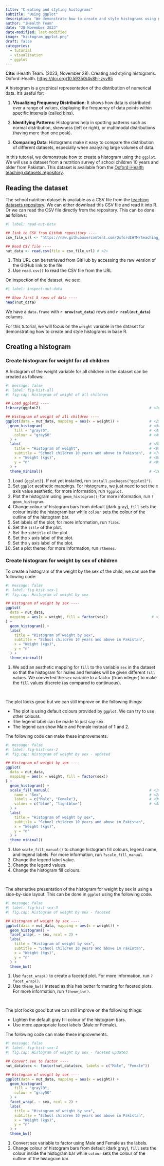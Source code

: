 ```yaml
---
title: "Creating and styling histograms"
subtitle: "Using ggplot"
description: "We demonstrate how to create and style histograms using ggplot"
author: "iHealth Team"
date: "28 November 2023"
date-modified: last-modified
image: "histogram_ggplot.png"
draft: false
categories:
  - tutorial
  - visualisation
  - ggplot
---
```


::: {.column-margin}

**Cite:** iHealth Team. (2023, November 28). Creating and styling histograms. Oxford iHealth. [https://doi.org/10.59350/4v8hj-zyv85](https://doi.org/10.59350/4v8hj-zyv85)

:::

A histogram is a graphical representation of the distribution of numerical data. It's useful for:

1. **Visualizing Frequency Distribution**: It shows how data is distributed over a range of values, displaying the frequency of data points within specific intervals (called bins).
   
2. **Identifying Patterns**: Histograms help in spotting patterns such as normal distribution, skewness (left or right), or multimodal distributions (having more than one peak).

3. **Comparing Data**: Histograms make it easy to compare the distribution of different datasets, especially when analyzing large volumes of data.

In this tutorial, we demonstrate how to create a histogram using the `ggplot`. We will use a dataset from a nutrition survey of school children 10 years and older from Pakistan. This dataset is available from the [Oxford iHealth](https://oxford-ihtm.io) [teaching datasets repository](https://github.com/OxfordIHTM/teaching_datasets).

## Reading the dataset

The school nutrition dataset is available as a CSV file from the [teaching datasets repository](https://github.com/OxfordIHTM/teaching_datasets). We can either download this CSV file and read it into R. Or we can read the CSV file directly from the repository. This can be done as follows:

```r
#| label: read-nut-data

## link to CSV from GitHub repository ----
csv_file_url <- "https://raw.githubusercontent.com/OxfordIHTM/teaching_datasets/refs/heads/main/school_nutrition.csv" # <1>

## Read CSV file ----
nut_data <- read.csv(file = csv_file_url) # <2>
```

1. This URL can be retrieved from GitHub by accessing the raw version of the GitHub link to the file
2. Use `read.csv()` to read the CSV file from the URL

On inspection of the dataset, we see:

```r
#| label: inspect-nut-data

## Show first 5 rows of data ----
head(nut_data)
```

We have a `data.frame` with **`r nrow(nut_data)`** rows and **`r ncol(nut_data)`** columns.

For this tutorial, we will focus on the `weight` variable in the dataset for demonstrating how to create and style histograms in base R. 

## Creating a histogram {#sec-create-histogram}

### Create histogram for weight for all children

A histogram of the weight variable for all children in the dataset can be created as follows:

```r
#| message: false
#| label: fig-hist-all
#| fig-cap: Histogram of weight of all children

## Load ggplot2 ----
library(ggplot2)                                                  # <1>

## Histogram of weight of all children ----
ggplot(data = nut_data, mapping = aes(x = weight)) +              # <2>
  geom_histogram(                                                 # <3>
    fill = "gray70",                                              # <4>
    colour = "gray50"                                             # <4>
  ) +                                                             
  labs(                                                           # <5>
    title = "Histogram of weight",                                # <6>
    subtitle = "School children 10 years and above in Pakistan",  # <7>
    x = "Weight (kgs)",                                           # <8>
    y = "n"                                                       # <9>
  ) +
  theme_minimal()                                                 # <10>
```

1. Load `{ggplot2}`. If not yet installed, run `install.packages("ggplot2")`.
2. Set `ggplot` aesthetic mappings. For histograms, we just need to set the `x` axis value aesthetic; for more information, run `?ggplot`.
3. Plot the histogram using `geom_histogram()`; for more information, run `?geom_histogram`.
4. Change colour of histogram bars from default (dark gray), `fill` sets the colour inside the histogram bar while `colour` sets the colour of the outline of the histogram bar.
5. Set labels of the plot; for more information, run `?labs`.
6. Set the `title` of the plot.
7. Set the `subtitle` of the plot.
8. Set the `x` axis label of the plot.
9. Set the `y` axis label of the plot.
10. Set a plot theme; for more information, run `?themes`.

### Create histogram for weight by sex of children

To create a histogram of the weight by the sex of the child, we can use the following code:

```r
#| message: false
#| label: fig-hist-sex-1
#| fig.cap: Histogram of weight by sex

## Histogram of weight by sex ----
ggplot(
  data = nut_data, 
  mapping = aes(x = weight, fill = factor(sex))                    # <1>
) +
  geom_histogram() +
  labs(
    title = "Histogram of weight by sex",
    subtitle = "School children 10 years and above in Pakistan",
    x = "Weight (kgs)",
    y = "n"
  ) +
  theme_minimal()
```

1. We add an aesthetic mapping for `fill` to the variable `sex` in the dataset so that the histogram for males and females will be given different `fill` values. We converted the `sex` variable to a factor (from integer) to make the `fill` values discrete (as compared to continuous).

<br/>

The plot looks good but we can still improve on the following things:

* The plot is using default colours provided by `ggplot`. We can try to use other colours.
* The legend label can be made to just say sex.
* The legend can show Male and Female instead of 1 and 2.

The following code can make these improvements.

```r
#| message: false
#| label: fig-hist-sex-2
#| fig.cap: Histogram of weight by sex - updated

## Histogram of weight by sex ----
ggplot(
  data = nut_data, 
  mapping = aes(x = weight, fill = factor(sex))
) +
  geom_histogram() +
  scale_fill_manual(                                              # <1>
    name = "Sex",                                                 # <2>
    labels = c("Male", "Female"),                                 # <3>
    values = c("blue", "lightblue")                               # <4>
  ) +
  labs(
    title = "Histogram of weight by sex",
    subtitle = "School children 10 years and above in Pakistan",
    x = "Weight (kgs)",
    y = "n"
  ) +
  theme_minimal()
```

1. Use `scale_fill_manual()` to change histogram fill colours, legend name, and legend labels. For more information, run `?scale_fill_manual`.
2. Change the legend label value.
3. Change the legend values.
4. Change the histogram fill colours.

<br/>

The alternative presentation of the histogram for weight by sex is using a side-by-side layout. This can be done in `ggplot` using the following code.

```r
#| message: false
#| label: fig-hist-sex-3
#| fig.cap: Histogram of weight by sex - faceted

## Histogram of weight by sex ----
ggplot(data = nut_data, mapping = aes(x = weight)) +
  geom_histogram() +
  facet_wrap(. ~ sex, ncol = 2) +                                       # <1>
  labs(
    title = "Histogram of weight by sex",
    subtitle = "School children 10 years and above in Pakistan",
    x = "Weight (kgs)",
    y = "n"
  ) +
  theme_bw()                                                            # <2>
```

1. Use `facet_wrap()` to create a faceted plot. For more information, run `?facet_wrap()`.
2. Use `theme_bw()` instead as this has better formatting for faceted plots. For more information, run `?theme_bw()`.

<br/>

The plot looks good but we can still improve on the following things:

* Lighten the default gray fill colour of the histogram bars.
* Use more appropriate facet labels (Male or Female).

The following code can make these improvements.

```r
#| message: false
#| label: fig-hist-sex-4
#| fig.cap: Histogram of weight by sex - faceted updated

## Convert sex to factor ----
nut_data$sex <- factor(nut_data$sex, labels = c("Male", "Female"))      # <1>

## Histogram of weight by sex ----
ggplot(data = nut_data, mapping = aes(x = weight)) +
  geom_histogram(
    fill = "gray70",                                                    # <2>
    colour = "gray50"                                                   # <2>
  ) +
  facet_wrap(. ~ sex, ncol = 2) +
  labs(
    title = "Histogram of weight by sex",
    subtitle = "School children 10 years and above in Pakistan",
    x = "Weight (kgs)",
    y = "n"
  ) +
  theme_bw()
```

1. Convert sex variable to factor using Male and Female as the labels.
2. Change colour of histogram bars from default (dark gray), `fill` sets the colour inside the histogram bar while `colour` sets the colour of the outline of the histogram bar.